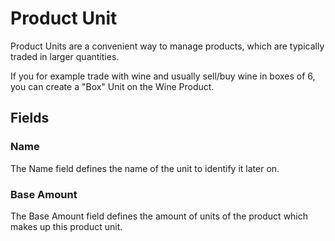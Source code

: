 
# Product Unit

Product Units are a convenient way to manage products, which are typically traded in larger quantities.

If you for example trade with wine and usually sell/buy wine in boxes of 6, you can create a "Box" Unit on the Wine <Link href="/main-entities/product">Product</Link>.

## Fields

### Name

The Name field defines the name of the unit to identify it later on.

### Base Amount

The Base Amount field defines the amount of units of the product which makes up this product unit.
